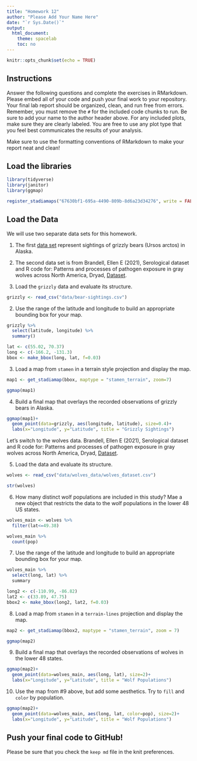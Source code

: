 ```yaml
---
title: "Homework 12"
author: "Please Add Your Name Here"
date: "`r Sys.Date()`"
output:
  html_document:
    theme: spacelab
    toc: no
---
```


```r
knitr::opts_chunk$set(echo = TRUE)
```

## Instructions
Answer the following questions and complete the exercises in RMarkdown. Please embed all of your code and push your final work to your repository. Your final lab report should be organized, clean, and run free from errors. Remember, you must remove the `#` for the included code chunks to run. Be sure to add your name to the author header above. For any included plots, make sure they are clearly labeled. You are free to use any plot type that you feel best communicates the results of your analysis.  

Make sure to use the formatting conventions of RMarkdown to make your report neat and clean!  

## Load the libraries  
```r
library(tidyverse)
library(janitor)
library(ggmap)
``` 

```r
register_stadiamaps("67630bf1-695a-4490-809b-8d6a23d34276", write = FALSE)
```

## Load the Data
We will use two separate data sets for this homework.  

1. The first [data set](https://rcweb.dartmouth.edu/~f002d69/workshops/index_rspatial.html) represent sightings of grizzly bears (Ursos arctos) in Alaska.  

2. The second data set is from Brandell, Ellen E (2021), Serological dataset and R code for: Patterns and processes of pathogen exposure in gray wolves across North America, Dryad, [Dataset](https://doi.org/10.5061/dryad.5hqbzkh51).  

1. Load the `grizzly` data and evaluate its structure.  

```r
grizzly <- read_csv("data/bear-sightings.csv")
```

2. Use the range of the latitude and longitude to build an appropriate bounding box for your map. 

```r
grizzly %>% 
  select(latitude, longitude) %>% 
  summary()
```
```r
lat <- c(55.02, 70.37)
long <- c(-166.2, -131.3)
bbox <- make_bbox(long, lat, f=0.03)
```

3. Load a map from `stamen` in a terrain style projection and display the map.  

```r
map1 <- get_stadiamap(bbox, maptype = "stamen_terrain", zoom=7)
```

```r
ggmap(map1)
```


4. Build a final map that overlays the recorded observations of grizzly bears in Alaska.  

```r
ggmap(map1)+
  geom_point(data=grizzly, aes(longitude, latitude), size=0.4)+
  labs(x="Longitude", y="Latitude", title = "Grizzly Sightings")
```


Let's switch to the wolves data. Brandell, Ellen E (2021), Serological dataset and R code for: Patterns and processes of pathogen exposure in gray wolves across North America, Dryad, [Dataset](https://doi.org/10.5061/dryad.5hqbzkh51).  

5. Load the data and evaluate its structure.  

```r
wolves <- read_csv("data/wolves_data/wolves_dataset.csv")
```
```r
str(wolves)
```

6. How many distinct wolf populations are included in this study? Mae a new object that restricts the data to the wolf populations in the lower 48 US states.  

```r
wolves_main <- wolves %>% 
  filter(lat<=49.38)
```

```r
wolves_main %>% 
  count(pop)
```

7. Use the range of the latitude and longitude to build an appropriate bounding box for your map. 

```r
wolves_main %>% 
  select(long, lat) %>% 
  summary
```
```r
long2 <- c(-110.99, -86.82)
lat2 <- c(33.89, 47.75)
bbox2 <- make_bbox(long2, lat2, f=0.03)
```

8.  Load a map from `stamen` in a `terrain-lines` projection and display the map.  

```r
map2 <- get_stadiamap(bbox2, maptype = "stamen_terrain", zoom = 7)
```

```r
ggmap(map2)
```

9. Build a final map that overlays the recorded observations of wolves in the lower 48 states.  

```r
ggmap(map2)+
  geom_point(data=wolves_main, aes(long, lat), size=2)+
  labs(x="Longitude", y="Latitude", title = "Wolf Populations")
```

10. Use the map from #9 above, but add some aesthetics. Try to `fill` and `color` by population.  
```r
ggmap(map2)+
  geom_point(data=wolves_main, aes(long, lat, color=pop), size=2)+
  labs(x="Longitude", y="Latitude", title = "Wolf Populations")
```

## Push your final code to GitHub!
Please be sure that you check the `keep md` file in the knit preferences. 